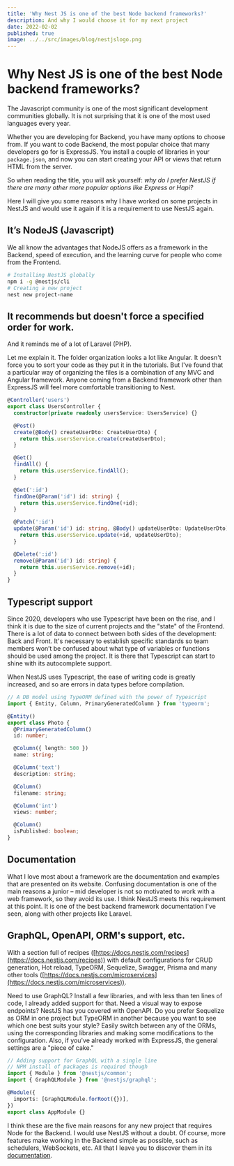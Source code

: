 ```yaml
---
title: 'Why Nest JS is one of the best Node backend frameworks?'
description: And why I would choose it for my next project
date: 2022-02-02
published: true
image: ../../src/images/blog/nestjslogo.png
---
```


# Why Nest JS is one of the best Node backend frameworks?

The Javascript community is one of the most significant development communities globally. It is not surprising that it is one of the most used languages every year.

Whether you are developing for Backend, you have many options to choose from. If you want to code Backend, the most popular choice that many developers go for is ExpressJS. You install a couple of libraries in your `package.json`, and now you can start creating your API or views that return HTML from the server.

So when reading the title, you will ask yourself: _why do I prefer NestJS if there are many other more popular options like Express or Hapi?_

Here I will give you some reasons why I have worked on some projects in NestJS and would use it again if it is a requirement to use NestJS again.

## It’s NodeJS (Javascript)

We all know the advantages that NodeJS offers as a framework in the Backend, speed of execution, and the learning curve for people who come from the Frontend.

```bash
# Installing NestJS globally
npm i -g @nestjs/cli
# Creating a new project
nest new project-name
```

## It recommends but doesn't force a specified order for work.

And it reminds me of a lot of Laravel (PHP).

Let me explain it. The folder organization looks a lot like Angular. It doesn't force you to sort your code as they put it in the tutorials. But I've found that a particular way of organizing the files is a combination of any MVC and Angular framework. Anyone coming from a Backend framework other than ExpressJS will feel more comfortable transitioning to Nest.

```ts
@Controller('users')
export class UsersController {
  constructor(private readonly usersService: UsersService) {}

  @Post()
  create(@Body() createUserDto: CreateUserDto) {
    return this.usersService.create(createUserDto);
  }

  @Get()
  findAll() {
    return this.usersService.findAll();
  }

  @Get(':id')
  findOne(@Param('id') id: string) {
    return this.usersService.findOne(+id);
  }

  @Patch(':id')
  update(@Param('id') id: string, @Body() updateUserDto: UpdateUserDto) {
    return this.usersService.update(+id, updateUserDto);
  }

  @Delete(':id')
  remove(@Param('id') id: string) {
    return this.usersService.remove(+id);
  }
}
```

## Typescript support

Since 2020, developers who use Typescript have been on the rise, and I think it is due to the size of current projects and the "state" of the Frontend. There is a lot of data to connect between both sides of the development: Back and Front. It's necessary to establish specific standards so team members won’t be confused about what type of variables or functions should be used among the project. It is there that Typescript can start to shine with its autocomplete support.

When NestJS uses Typescript, the ease of writing code is greatly increased, and so are errors in data types before compilation.

```ts
// A DB model using TypeORM defined with the power of Typescript
import { Entity, Column, PrimaryGeneratedColumn } from 'typeorm';

@Entity()
export class Photo {
  @PrimaryGeneratedColumn()
  id: number;

  @Column({ length: 500 })
  name: string;

  @Column('text')
  description: string;

  @Column()
  filename: string;

  @Column('int')
  views: number;

  @Column()
  isPublished: boolean;
}
```

## Documentation

What I love most about a framework are the documentation and examples that are presented on its website. Confusing documentation is one of the main reasons a junior – mid developer is not so motivated to work with a web framework, so they avoid its use. I think NestJS meets this requirement at this point. It is one of the best backend framework documentation I've seen, along with other projects like Laravel.

## GraphQL, OpenAPI, ORM's support, etc.

With a section full of recipes ([https://docs.nestjs.com/recipes](https://docs.nestjs.com/recipes)) with default configurations for CRUD generation, Hot reload, TypeORM, Sequelize, Swagger, Prisma and many other tools ([https://docs.nestjs.com/microservices](https://docs.nestjs.com/microservices)).

Need to use GraphQL? Install a few libraries, and with less than ten lines of code, I already added support for that. Need a visual way to expose endpoints? NestJS has you covered with OpenAPI. Do you prefer Sequelize as ORM in one project but TypeORM in another because you want to see which one best suits your style? Easily switch between any of the ORMs, using the corresponding libraries and making some modifications to the configuration. Also, if you've already worked with ExpressJS, the general settings are a "piece of cake."

```ts
// Adding support for GraphQL with a single line
// NPM install of packages is required though
import { Module } from '@nestjs/common';
import { GraphQLModule } from '@nestjs/graphql';

@Module({
  imports: [GraphQLModule.forRoot({})],
})
export class AppModule {}
```

I think these are the five main reasons for any new project that requires Node for the Backend. I would use NestJS without a doubt. Of course, more features make working in the Backend simple as possible, such as schedulers, WebSockets, etc. All that I leave you to discover them in its [documentation](https://docs.nestjs.com/).
